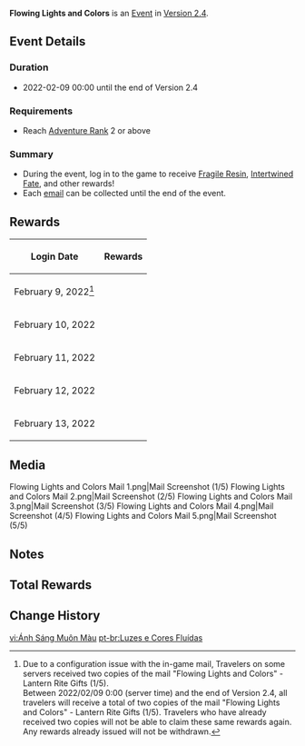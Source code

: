 {{Event
|name              = Flowing Lights and Colors
|image             = Flowing Lights and Colors.png
|type              = In-Game
|type2             = Login
|type3             = Mail
|time_known        = yes
|time_start        = 2022-02-09 00:00:00
|time_end          = 2022-02-16 05:59:59
|time_end_offset   = GMT+8
|link              = https://genshin.hoyoverse.com/en/news/detail/18230
}}
'''Flowing Lights and Colors''' is an [[Event]] in [[Version 2.4]].

==Event Details==
===Duration===
* 2022-02-09 00:00 until the end of Version 2.4

===Requirements===
* Reach [[Adventure Rank]] 2 or above

===Summary===
* During the event, log in to the game to receive [[Fragile Resin]], [[Intertwined Fate]], and other rewards!
* Each [[email]] can be collected until the end of the event.

==Rewards==
{|class="article-table" style="text-align: center"
! Login Date !! Rewards
|-
|February 9, 2022<ref group="Note">Due to a configuration issue with the in-game mail, Travelers on some servers received two copies of the mail "Flowing Lights and Colors" - Lantern Rite Gifts (1/5).<br />Between 2022/02/09 0:00 (server time) and the end of Version 2.4, all travelers will receive a total of two copies of the mail "Flowing Lights and Colors" - Lantern Rite Gifts (1/5). Travelers who have already received two copies will not be able to claim these same rewards again. Any rewards already issued will not be withdrawn.</ref>
|{{Card|Intertwined Fate|1|caption=1}}{{Card|Golden Crab|5|caption=1}}{{Card|Sanctifying Unction|6|caption=1}}
|-
|February 10, 2022
|{{Card|Fragile Resin|1|caption=1}}{{Card|Tianshu Meat|5|caption=1}}{{Card|Hero's Wit|5|caption=1}}
|-
|February 11, 2022
|{{Card|Intertwined Fate|1|caption=1}}{{Card|Guide to Diligence|3|caption=1}}{{Card|Mystic Enhancement Ore|10|caption=1}}
|-
|February 12, 2022
|{{Card|Fragile Resin|1|caption=1}}{{Card|Guide to Gold|3|caption=1}}{{Card|Mora|50,000|caption=1}}
|-
|February 13, 2022
|{{Card|Intertwined Fate|1|caption=1}}{{Card|Guide to Prosperity|3|caption=1}}{{Card|Sanctifying Unction|6|caption=1}}
|}

==Media==
<gallery hideaddbutton="true" captionalign="center">
Flowing Lights and Colors Mail 1.png|Mail Screenshot (1/5)
Flowing Lights and Colors Mail 2.png|Mail Screenshot (2/5)
Flowing Lights and Colors Mail 3.png|Mail Screenshot (3/5)
Flowing Lights and Colors Mail 4.png|Mail Screenshot (4/5)
Flowing Lights and Colors Mail 5.png|Mail Screenshot (5/5)
</gallery>

==Notes==
{{Reflist|note=1}}

==Total Rewards==
{{Event Rewards
|Intertwined Fate = 4
|Mora = 50,000
|Hero's Wit = 5
|Mystic Enhancement Ore = 10
|Sanctifying Unction = 18
|Fragile Resin = 2
|Guide to Diligence = 3
|Guide to Gold = 3
|Guide to Prosperity = 3
|Golden Crab = 10
|Tianshu Meat = 5
|sort = Intertwined Fate,Mora,Hero's Wit,Mystic Enhancement Ore,Sanctifying Unction,Fragile Resin,Guide to Diligence,Guide to Gold,Guide to Prosperity,Golden Crab,Tianshu Meat
}}

==Change History==
{{Change History|2.4}}

[[vi:Ánh Sáng Muôn Màu]]
[[pt-br:Luzes e Cores Fluídas]]